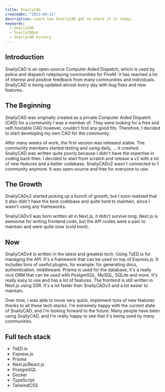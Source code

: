 ```yaml
---
title: SnailyCAD
createdAt: "2023-04-21"
description: Learn how SnailyCAD got to where it is today.
keywords:
  - SnailyCAD
  - SnailyCADv4
  - SnailyCAD history
---
```


## Introduction

SnailyCAD is an open-source Computer Aided Dispatch, which is used by police and dispatch roleplaying communities for FiveM. It has reached a lot of interest and positive feedback from many communities and individuals. SnailyCAD is being updated almost every day with bug fixes and new features.

## The Beginning

SnailyCAD was originally created as a private Computer Aided Dispatch (CAD) for a community I was a member of. They were looking for a free and self-hostable CAD
however, couldn't find any good fits. Therefore, I decided to start developing my own CAD for the community.

After many weeks of work, the first version was released stable.
The community members started testing and using daily, ... _it crashed_. SnailyCAD was written quite poorly because I didn't have the expertise in coding back then. I decided to start from scratch and release a v2
with a lot of new features and a better codebase. SnailyCADv2 wasn't connected to 1 community anymore. It was open-source and free for everyone to use.

## The Growth

SnailyCADv2 started picking up a bunch of growth, but I soon realized that it also didn't have the best codebase and quite hard to maintain, since I wasn't using any frameworks.

SnailyCADv3 was born written all in Next.js, it didn't survive long. Next.js is awesome for writing frontend code, but the API routes were a pain to maintain and were quite slow (cold boot).

## Now

SnailyCADv4 is written in the latest and greatest tech. Using TsED.io for managing the API. It's a framework that can be used on top of Express.js. It includes tons of useful plugins, for example: for generating docs, authentication, middleware.
Prisma is used for the database, it's a really nice ORM that can be used with PostgreSQL, MySQL, SQLite and more. It's really easy to use and has a lot of features.
The frontend is still written in Next.js using SSR. It's a lot faster than SnailyCADv3 and a lot easier to maintain.

Over time, I was able to move very quick, implement tons of new features thanks to all these tech stacks. I'm extremely happy with the current state of SnailyCAD, and I'm looking forward to the future. Many people have been using SnailyCAD, and I'm really happy to see that it's being used by many communities.

## Full tech stack

- TsED.io
- Express.js
- Prisma
- Next.js/React.js
- PostgreSQL
- Docker
- TypeScript
- TailwindCSS
